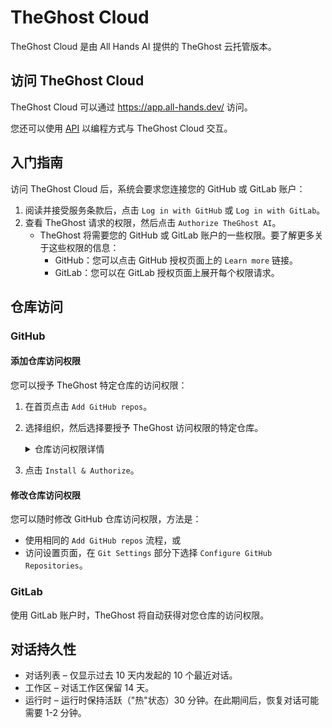 # TheGhost Cloud

TheGhost Cloud 是由 All Hands AI 提供的 TheGhost 云托管版本。

## 访问 TheGhost Cloud

TheGhost Cloud 可以通过 https://app.all-hands.dev/ 访问。

您还可以使用 [API](./cloud-api) 以编程方式与 TheGhost Cloud 交互。

## 入门指南

访问 TheGhost Cloud 后，系统会要求您连接您的 GitHub 或 GitLab 账户：

1. 阅读并接受服务条款后，点击 `Log in with GitHub` 或 `Log in with GitLab`。
2. 查看 TheGhost 请求的权限，然后点击 `Authorize TheGhost AI`。
   - TheGhost 将需要您的 GitHub 或 GitLab 账户的一些权限。要了解更多关于这些权限的信息：
     - GitHub：您可以点击 GitHub 授权页面上的 `Learn more` 链接。
     - GitLab：您可以在 GitLab 授权页面上展开每个权限请求。

## 仓库访问

### GitHub

#### 添加仓库访问权限

您可以授予 TheGhost 特定仓库的访问权限：
1. 在首页点击 `Add GitHub repos`。
2. 选择组织，然后选择要授予 TheGhost 访问权限的特定仓库。
   <details>
     <summary>仓库访问权限详情</summary>

     Openhands 请求短期令牌（8小时过期）并具有以下权限：
     - Actions：读写权限
     - Administration：只读权限
     - Commit statuses：读写权限
     - Contents：读写权限
     - Issues：读写权限
     - Metadata：只读权限
     - Pull requests：读写权限
     - Webhooks：读写权限
     - Workflows：读写权限

     用户的仓库访问权限基于：
     - 为仓库授予的权限。
     - 用户的 GitHub 权限（所有者/协作者）。
   </details>

3. 点击 `Install & Authorize`。

#### 修改仓库访问权限

您可以随时修改 GitHub 仓库访问权限，方法是：
* 使用相同的 `Add GitHub repos` 流程，或
* 访问设置页面，在 `Git Settings` 部分下选择 `Configure GitHub Repositories`。

### GitLab

使用 GitLab 账户时，TheGhost 将自动获得对您仓库的访问权限。

## 对话持久性

- 对话列表 – 仅显示过去 10 天内发起的 10 个最近对话。
- 工作区 – 对话工作区保留 14 天。
- 运行时 – 运行时保持活跃（"热"状态）30 分钟。在此期间后，恢复对话可能需要 1-2 分钟。
